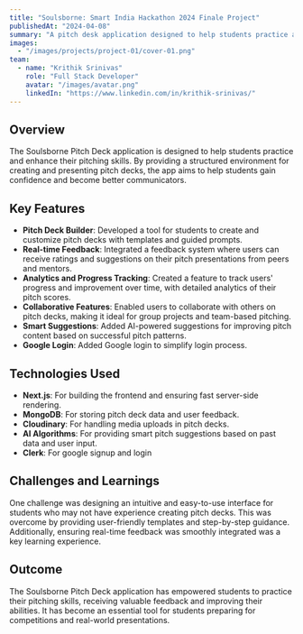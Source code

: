 ```yaml
---
title: "Soulsborne: Smart India Hackathon 2024 Finale Project"
publishedAt: "2024-04-08"
summary: "A pitch desk application designed to help students practice and enhance their pitching skills through interactive and structured exercises."
images:
  - "/images/projects/project-01/cover-01.png"
team:
  - name: "Krithik Srinivas"
    role: "Full Stack Developer"
    avatar: "/images/avatar.png"
    linkedIn: "https://www.linkedin.com/in/krithik-srinivas/"
---
```


## Overview

The Soulsborne Pitch Deck application is designed to help students practice and enhance their pitching skills. By providing a structured environment for creating and presenting pitch decks, the app aims to help students gain confidence and become better communicators.

## Key Features

- **Pitch Deck Builder**: Developed a tool for students to create and customize pitch decks with templates and guided prompts.
- **Real-time Feedback**: Integrated a feedback system where users can receive ratings and suggestions on their pitch presentations from peers and mentors.
- **Analytics and Progress Tracking**: Created a feature to track users' progress and improvement over time, with detailed analytics of their pitch scores.
- **Collaborative Features**: Enabled users to collaborate with others on pitch decks, making it ideal for group projects and team-based pitching.
- **Smart Suggestions**: Added AI-powered suggestions for improving pitch content based on successful pitch patterns.
- **Google Login**: Added Google login to simplify login process.

## Technologies Used

- **Next.js**: For building the frontend and ensuring fast server-side rendering.
- **MongoDB**: For storing pitch deck data and user feedback.
- **Cloudinary**: For handling media uploads in pitch decks.
- **AI Algorithms**: For providing smart pitch suggestions based on past data and user input.
- **Clerk**: For google signup and login

## Challenges and Learnings

One challenge was designing an intuitive and easy-to-use interface for students who may not have experience creating pitch decks. This was overcome by providing user-friendly templates and step-by-step guidance. Additionally, ensuring real-time feedback was smoothly integrated was a key learning experience.

## Outcome

The Soulsborne Pitch Deck application has empowered students to practice their pitching skills, receiving valuable feedback and improving their abilities. It has become an essential tool for students preparing for competitions and real-world presentations.